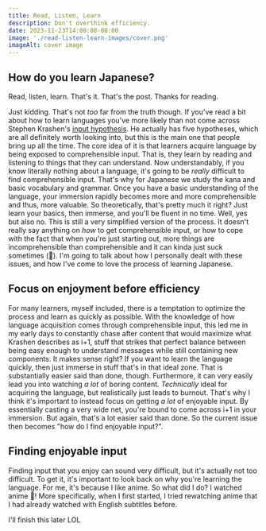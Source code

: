 ```yaml
---
title: Read, Listen, Learn
description: Don't overthink efficiency.
date: 2023-11-23T14:00:00-08:00
image: './read-listen-learn-images/cover.png'
imageAlt: cover image
---
```


## How do you learn Japanese?

Read, listen, learn. That's it. That's the post. Thanks for reading.

Just kidding. That's not *too* far from the truth though. If you've read a bit about how to learn languages you've more likely than not come across Stephen Krashen's [input hypothesis](https://www.wikiwand.com/en/Input_hypothesis). He actually has five hypotheses, which are all definitely worth looking into, but this is the main one that people bring up all the time. The core idea of it is that learners acquire language by being exposed to comprehensible input. That is, they learn by reading and listening to things that they can understand. Now understandably, if you know literally nothing about a language, it's going to be *really* difficult to find comprehensible input. That's why for Japanese we study the kana and basic vocabulary and grammar. Once you have a basic understanding of the language, your immersion rapidly becomes more and more comprehensible and thus, more valuable. So theoretically, that's pretty much it right? Just learn your basics, then immerse, and you'll be fluent in no time. Well, yes but also no. This is still a very simplified version of the process. It doesn't really say anything on *how* to get comprehensible input, or how to cope with the fact that when you're just starting out, more things are incomprehensible than comprehensible and it can kinda just suck sometimes (🥲). I'm going to talk about how I personally dealt with these issues, and how I've come to love the process of learning Japanese.

## Focus on enjoyment before efficiency

For many learners, myself included, there is a temptation to optimize the process and learn as quickly as possible. With the knowledge of how language acquisition comes through comprehensible input, this led me in my early days to constantly chase after content that would maximize what Krashen describes as i+1, stuff that strikes that perfect balance between being easy enough to understand messages while still containing new components. It makes sense right? If you want to learn the language quickly, then just immerse in stuff that's in that ideal zone. That is substantially easier said than done, though. Furthermore, it can very easily lead you into watching *a lot* of boring content. *Technically* ideal for acquiring the language, but realistically just leads to burnout. That's why I think it's important to instead focus on getting *a lot* of enjoyable input. By essentially casting a very wide net, you're bound to come across i+1 in your immersion. But again, that's a lot easier said than done. So the current issue then becomes "how do I find enjoyable input?".

## Finding enjoyable input

Finding input that you enjoy can sound very difficult, but it's actually not too difficult. To get it, it's important to look back on why you're learning the language. For me, it's because I like anime. So what did I do? I watched anime 🥳! More specifically, when I first started, I tried rewatching anime that I had already watched with English subtitles before.

I'll finish this later LOL

